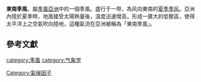 {{多個問題|
{{來源|time=2014-12-01}}
{{擴充|time=2014-12-01}}
{{專家|time=2014-12-01}}
}}
'''東南季風'''，屬[[季風亞洲|季風亞洲]]中的一個季風。盛行于一带，為风向東南的[[季風|夏季季风]]。亞洲內陸於夏季時，地面接受太陽熱量後，溫度迅速增高，形成一廣大的低壓區，使得太平洋上之空氣吹向陸地，這種氣流在亞洲被稱為「東南季風」。

==參考文獻==
{{Reflist}}

{{小作品}}
[[category:季風|category:季風]]
[[category:气象学|category:气象学]]
[[Category:氣候因子|Category:氣候因子]]